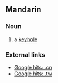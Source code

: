 ==Mandarin==
{{Hani-forms|[[锁眼]]|[[鎖]][[眼]]}}

===Noun===
{{cmn-noun|t|pin=suǒyǎn|pint=suo3yan3|tra=鎖眼|sim=锁眼|rs=金10}}

# a [[keyhole]]

===External links===
*[http://www.google.cn/search?as_q=&num=10&hl=zh-CN&btnG=Google+%E6%90%9C%E7%B4%A2&as_epq=%E9%94%81%E7%9C%BC&as_oq=&as_eq=&lr=&as_ft=i&as_filetype=&as_qdr=all&as_occt=any&as_dt=i&as_sitesearch=.cn&as_rights= Google hits: .cn]
*[http://www.google.com.tw/search?as_q=&complete=1&hl=zh-TW&num=10&btnG=Google+%E6%90%9C%E5%B0%8B&as_epq=%E9%8E%96%E7%9C%BC&as_oq=&as_eq=&lr=&as_ft=i&as_filetype=&as_qdr=all&as_occt=any&as_dt=i&as_sitesearch=.tw&as_rights=&safe=images Google hits: .tw]